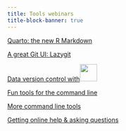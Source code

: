 ```yaml
---
title: Tools webinars
title-block-banner: true
---
```


:::{layout="[[5, 5, 5, 5], [5, 5, -5, -5]]"}

:::{.card .mb-3}

:::{.card-body2}

[Quarto: the new R Markdown](wb_quarto.qmd){.card-title-ws .stretched-link}

:::

:::

:::{.card .mb-3}

:::{.card-body2}

[A great Git UI: Lazygit](wb_lazygit.qmd){.card-title-ws .stretched-link}

:::

:::

:::{.card .mb-3}

:::{.card-body2}

[Data version control with![](img/logo_dvc.svg){width="2.8em" fig-alt="noshadow"}](wb_dvc.qmd){.card-title-ws .stretched-link}

:::

:::

:::{.card .mb-3}

:::{.card-body2}

[Fun tools for the command line](wb_tools1.qmd){.card-title-ws .stretched-link}

:::

:::

:::{.card .mb-3}

:::{.card-body2}

[More command line tools](wb_tools2.qmd){.card-title-ws .stretched-link}

:::

:::

:::{.card .mb-3}

:::{.card-body2}

[Getting online help & asking questions](wb_help.qmd){.card-title-ws .stretched-link}

:::

:::

:::
